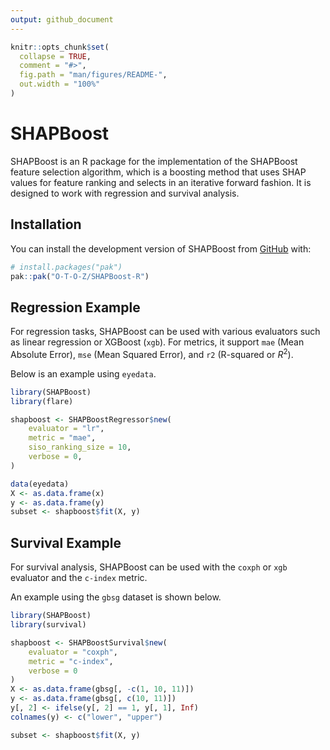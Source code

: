 ```yaml
---
output: github_document
---
```


<!-- README.md is generated from README.Rmd. Please edit that file -->

```r
knitr::opts_chunk$set(
  collapse = TRUE,
  comment = "#>",
  fig.path = "man/figures/README-",
  out.width = "100%"
)
```

# SHAPBoost

<!-- badges: start -->
<!-- badges: end -->

SHAPBoost is an R package for the implementation of the SHAPBoost feature selection algorithm, which is a
boosting method that uses SHAP values for feature ranking and selects in an iterative forward fashion. 
It is designed to work with regression and survival analysis.

## Installation

You can install the development version of SHAPBoost from [GitHub](https://github.com/O-T-O-Z/SHAPBoost-R) with:

``` r
# install.packages("pak")
pak::pak("O-T-O-Z/SHAPBoost-R")
```

## Regression Example

For regression tasks, SHAPBoost can be used with various evaluators such as linear regression or XGBoost (`xgb`). 
For metrics, it support `mae` (Mean Absolute Error), `mse` (Mean Squared Error), and `r2` (R-squared or $R^{2}$). 

Below is an example using `eyedata`.

```r
library(SHAPBoost)
library(flare)

shapboost <- SHAPBoostRegressor$new(
    evaluator = "lr",
    metric = "mae",
    siso_ranking_size = 10,
    verbose = 0,
)

data(eyedata)
X <- as.data.frame(x)
y <- as.data.frame(y)
subset <- shapboost$fit(X, y)
```

## Survival Example
For survival analysis, SHAPBoost can be used with the `coxph` or `xgb` evaluator and the `c-index` metric.

An example using the `gbsg` dataset is shown below. 

```r
library(SHAPBoost)
library(survival)

shapboost <- SHAPBoostSurvival$new(
    evaluator = "coxph",
    metric = "c-index",
    verbose = 0
)
X <- as.data.frame(gbsg[, -c(1, 10, 11)])
y <- as.data.frame(gbsg[, c(10, 11)])
y[, 2] <- ifelse(y[, 2] == 1, y[, 1], Inf)
colnames(y) <- c("lower", "upper")

subset <- shapboost$fit(X, y)
```